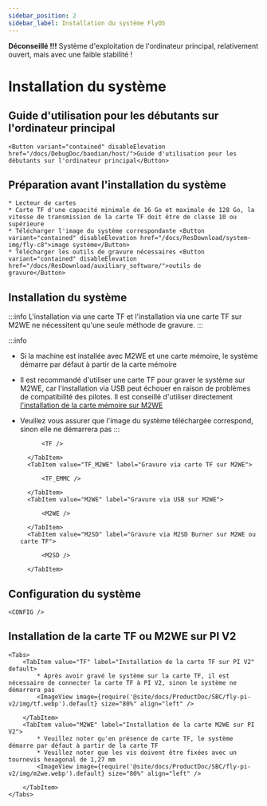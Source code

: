 ```yaml
---
sidebar_position: 2
sidebar_label: Installation du système FlyOS
---
```


**Déconseillé !!!** Système d'exploitation de l'ordinateur principal, relativement ouvert, mais avec une faible stabilité !





# Installation du système

## Guide d'utilisation pour les débutants sur l'ordinateur principal

    <Button variant="contained" disableElevation href="/docs/DebugDoc/baodian/host/">Guide d'utilisation pour les débutants sur l'ordinateur principal</Button>

## Préparation avant l'installation du système

    * Lecteur de cartes
    * Carte TF d'une capacité minimale de 16 Go et maximale de 128 Go, la vitesse de transmission de la carte TF doit être de classe 10 ou supérieure
    * Télécharger l'image du système correspondante <Button variant="contained" disableElevation href="/docs/ResDownload/system-img/fly-c8">image système</Button>
    * Télécharger les outils de gravure nécessaires <Button variant="contained" disableElevation href="/docs/ResDownload/auxiliary_software/">outils de gravure</Button>

## Installation du système

:::info
L'installation via une carte TF et l'installation via une carte TF sur M2WE ne nécessitent qu'une seule méthode de gravure.
:::

:::info
* Si la machine est installée avec M2WE et une carte mémoire, le système démarre par défaut à partir de la carte mémoire
* Il est recommandé d'utiliser une carte TF pour graver le système sur M2WE, car l'installation via USB peut échouer en raison de problèmes de compatibilité des pilotes. Il est conseillé d'utiliser directement [l'installation de la carte mémoire sur M2WE](https://mellow-next.klipper.cn/docs/ProductDoc/SBC/fly-pi-v2/fly-os)
* Veuillez vous assurer que l'image du système téléchargée correspond, sinon elle ne démarrera pas
:::

    <Tabs>
        <TabItem value="TF" label="Gravure sur carte TF" default>
            
            <TF />
            
        </TabItem>
        <TabItem value="TF_M2WE" label="Gravure via carte TF sur M2WE">
            
            <TF_EMMC />

        </TabItem>
        <TabItem value="M2WE" label="Gravure via USB sur M2WE">
            
            <M2WE />

        </TabItem>
        <TabItem value="M2SD" label="Gravure via M2SD Burner sur M2WE ou carte TF">
            
            <M2SD />

        </TabItem>
    </Tabs>


## Configuration du système

    <CONFIG />

## Installation de la carte TF ou M2WE sur PI V2

    <Tabs>
        <TabItem value="TF" label="Installation de la carte TF sur PI V2" default>
            * Après avoir gravé le système sur la carte TF, il est nécessaire de connecter la carte TF à PI V2, sinon le système ne démarrera pas
            <ImageView image={require('@site/docs/ProductDoc/SBC/fly-pi-v2/img/tf.webp').default} size="80%" align="left" />  

        </TabItem>
        <TabItem value="M2WE" label="Installation de la carte M2WE sur PI V2">
            * Veuillez noter qu'en présence de carte TF, le système démarre par défaut à partir de la carte TF
            * Veuillez noter que les vis doivent être fixées avec un tournevis hexagonal de 1,27 mm
            <ImageView image={require('@site/docs/ProductDoc/SBC/fly-pi-v2/img/m2we.webp').default} size="80%" align="left" />  

        </TabItem>
    </Tabs>
